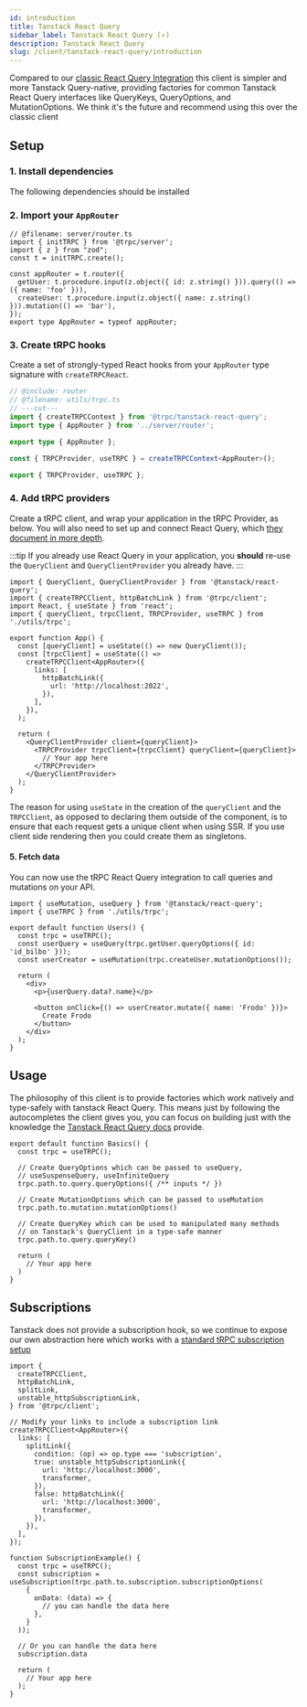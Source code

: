 ```yaml
---
id: introduction
title: Tanstack React Query
sidebar_label: Tanstack React Query (⭐️)
description: Tanstack React Query
slug: /client/tanstack-react-query/introduction
---
```


Compared to our [classic React Query Integration](/docs/client/react) this client is simpler and more Tanstack Query-native, providing factories for common Tanstack React Query interfaces like QueryKeys, QueryOptions, and MutationOptions. We think it's the future and recommend using this over the classic client

## Setup

### 1. Install dependencies

The following dependencies should be installed


<InstallSnippet pkgs="@trpc/server@next @trpc/client@next @trpc/tanstack-react-query@next @tanstack/react-query@latest" />

### 2. Import your `AppRouter`

```twoslash include router
// @filename: server/router.ts
import { initTRPC } from '@trpc/server';
import { z } from "zod";
const t = initTRPC.create();

const appRouter = t.router({
  getUser: t.procedure.input(z.object({ id: z.string() })).query(() => ({ name: 'foo' })),
  createUser: t.procedure.input(z.object({ name: z.string() })).mutation(() => 'bar'),
});
export type AppRouter = typeof appRouter;
```


<ImportAppRouter />

### 3. Create tRPC hooks

Create a set of strongly-typed React hooks from your `AppRouter` type signature with `createTRPCReact`.

```ts twoslash title='utils/trpc.ts' include utils
// @include: router
// @filename: utils/trpc.ts
// ---cut---
import { createTRPCContext } from '@trpc/tanstack-react-query';
import type { AppRouter } from '../server/router';

export type { AppRouter };

const { TRPCProvider, useTRPC } = createTRPCContext<AppRouter>();

export { TRPCProvider, useTRPC };
```

### 4. Add tRPC providers

Create a tRPC client, and wrap your application in the tRPC Provider, as below. You will also need to set up and connect React Query, which [they document in more depth](https://tanstack.com/query/latest/docs/framework/react/quick-start).

:::tip
If you already use React Query in your application, you **should** re-use the `QueryClient` and `QueryClientProvider` you already have.
:::

```tsx title='App.tsx'
import { QueryClient, QueryClientProvider } from '@tanstack/react-query';
import { createTRPCClient, httpBatchLink } from '@trpc/client';
import React, { useState } from 'react';
import { queryClient, trpcClient, TRPCProvider, useTRPC } from './utils/trpc';

export function App() {
  const [queryClient] = useState(() => new QueryClient());
  const [trpcClient] = useState(() =>
    createTRPCClient<AppRouter>({
      links: [
        httpBatchLink({
          url: 'http://localhost:2022',
        }),
      ],
    }),
  );

  return (
    <QueryClientProvider client={queryClient}>
      <TRPCProvider trpcClient={trpcClient} queryClient={queryClient}>
        // Your app here
      </TRPCProvider>
    </QueryClientProvider>
  );
}
```

The reason for using `useState` in the creation of the `queryClient` and the `TRPCClient`, as opposed to declaring them outside of the component, is to ensure that each request gets a unique client when using SSR. If you use client side rendering then you could create them as singletons.

#### 5. Fetch data

You can now use the tRPC React Query integration to call queries and mutations on your API.

```tsx title='Users.tsx'
import { useMutation, useQuery } from '@tanstack/react-query';
import { useTRPC } from './utils/trpc';

export default function Users() {
  const trpc = useTRPC();
  const userQuery = useQuery(trpc.getUser.queryOptions({ id: 'id_bilbo' }));
  const userCreator = useMutation(trpc.createUser.mutationOptions());

  return (
    <div>
      <p>{userQuery.data?.name}</p>

      <button onClick={() => userCreator.mutate({ name: 'Frodo' })}>
        Create Frodo
      </button>
    </div>
  );
}
```

## Usage

The philosophy of this client is to provide factories which work natively and type-safely with tanstack React Query. This means just by following the autocompletes the client gives you, you can focus on building just with the knowledge the [Tanstack React Query docs](https://tanstack.com/query/latest/docs/framework/react/overview) provide.

```tsx
export default function Basics() {
  const trpc = useTRPC();

  // Create QueryOptions which can be passed to useQuery,
  // useSuspenseQuery, useInfiniteQuery
  trpc.path.to.query.queryOptions({ /** inputs */ })

  // Create MutationOptions which can be passed to useMutation
  trpc.path.to.mutation.mutationOptions()

  // Create QueryKey which can be used to manipulated many methods
  // on Tanstack's QueryClient in a type-safe manner
  trpc.path.to.query.queryKey()

  return (
    // Your app here
  )
}
```

## Subscriptions

Tanstack does not provide a subscription hook, so we continue to expose our own abstraction here which works with a [standard tRPC subscription setup](/docs/server/subscriptions)

```tsx title='App.tsx'
import {
  createTRPCClient,
  httpBatchLink,
  splitLink,
  unstable_httpSubscriptionLink,
} from '@trpc/client';

// Modify your links to include a subscription link
createTRPCClient<AppRouter>({
  links: [
    splitLink({
      condition: (op) => op.type === 'subscription',
      true: unstable_httpSubscriptionLink({
        url: 'http://localhost:3000',
        transformer,
      }),
      false: httpBatchLink({
        url: 'http://localhost:3000',
        transformer,
      }),
    }),
  ],
});
```

```tsx title='SubscriptionExample.tsx'
function SubscriptionExample() {
  const trpc = useTRPC();
  const subscription = useSubscription(trpc.path.to.subscription.subscriptionOptions(
    {
      onData: (data) => {
        // you can handle the data here
      },
    }
  ));

  // Or you can handle the data here
  subscription.data

  return (
    // Your app here
  );
}
```
